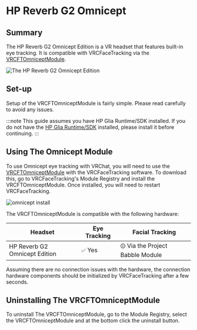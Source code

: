 ﻿# HP Reverb G2 Omnicept

## Summary

The HP Reverb G2 Omnicept Edition is a VR headset that features built-in eye tracking. It is compatible with VRCFaceTracking via the [VRCFTOmniceptModule](https://github.com/200Tigersbloxed/VRCFTOmniceptModule).

<div style={{
    width: '50%',
    height: 'auto',
    margin: 'auto',
    display: 'block'
}}>
    <img src={require("./img/omnicept/hp_reverb_g2_omnicept_edition.jpg").default} alt="The HP Reverb G2 Omnicept Edition" />
</div>

## Set-up

Setup of the VRCFTOmniceptModule is fairly simple. Please read carefully to avoid any issues. 

:::note
This guide assumes you have HP Glia Runtime/SDK installed.
If you do not have the [HP Glia Runtime/SDK](https://developers.hp.com/omnicept/downloads) installed, please install it before continuing.
:::

## Using The Omnicept Module

To use Omnicept eye tracking with VRChat, you will need to use the [VRCFTOmniceptModule](https://github.com/200Tigersbloxed/VRCFTOmniceptModule/releases) with the VRCFaceTracking software. To download this, go to VRCFaceTracking's Module Registry and install the VRCFTOmniceptModule. Once installed, you will need to restart VRCFaceTracking.

<div style={{
    width: '50%',
    height: 'auto',
    margin: 'auto',
    display: 'block'
}}>
    <img src={require("./img/omnicept/omnicept_install.png").default} alt="omnicept install" />
</div>

The VRCFTOmniceptModule is compatible with the following hardware:

| Headset | Eye Tracking | Facial Tracking |
| ---------------------------------- | -------- | --------- |
| HP Reverb G2 Omnicept Edition                         | `✅` Yes | `🛈` Via the Project Babble Module  |

Assuming there are no connection issues with the hardware, the connection hardware components should be initialized by VRCFaceTracking after a few seconds.

## Uninstalling The VRCFTOmniceptModule

To uninstall The VRCFTOmniceptModule, go to the Module Registry, select the VRCFTOmniceptModule and at the bottom click the uninstall button.